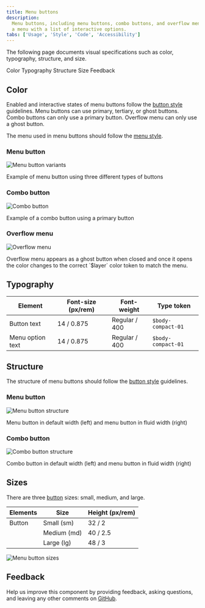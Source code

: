 ```yaml
---
title: Menu buttons
description:
  Menu buttons, including menu buttons, combo buttons, and overflow menus, open
  a menu with a list of interactive options.
tabs: ['Usage', 'Style', 'Code', 'Accessibility']
---
```


<PageDescription>

The following page documents visual specifications such as color, typography,
structure, and size.

</PageDescription>

<AnchorLinks>

<AnchorLink>Color</AnchorLink> <AnchorLink>Typography</AnchorLink>
<AnchorLink>Structure</AnchorLink> <AnchorLink>Size</AnchorLink>
<AnchorLink>Feedback</AnchorLink>

</AnchorLinks>

## Color

Enabled and interactive states of menu buttons follow the
[button style](https://carbondesignsystem.com/components/button/style)
guidelines. Menu buttons can use primary, tertiary, or ghost buttons. Combo
buttons can only use a primary button. Overflow menu can only use a ghost
button.

The menu used in menu buttons should follow the
[menu style](/components/menu/style).

### Menu button

<Row>
<Column colLg={8}>

![Menu button variants](images/style-menu-buttons.png)

</Column>
</Row>

<Caption>Example of menu button using three different types of buttons</Caption>

### Combo button

<Row>
<Column colLg={8}>

![Combo button](images/style-combo-button.png)

</Column>
</Row>

<Caption>Example of a combo button using a primary button</Caption>

### Overflow menu

<Row>
<Column colLg={8}>

![Overflow menu](images/style-overflow-menu.png)

</Column>
</Row>

<Caption>
  Overflow menu appears as a ghost button when closed and once it opens the
  color changes to the correct `$layer` color token to match the menu.
</Caption>

## Typography

| Element          | Font-size (px/rem) | Font-weight   | Type token         |
| ---------------- | ------------------ | ------------- | ------------------ |
| Button text      | 14 / 0.875         | Regular / 400 | `$body-compact-01` |
| Menu option text | 14 / 0.875         | Regular / 400 | `$body-compact-01` |

## Structure

The structure of menu buttons should follow the
[button style](https://carbondesignsystem.com/components/button/style)
guidelines.

### Menu button

<div className="image--fixed">

![Menu button structure](images/style-structure-menu-button.png)

</div>

<Caption>
  Menu button in default width (left) and menu button in fluid width (right)
</Caption>

### Combo button

<div className="image--fixed">

![Combo button structure](images/style-structure-combo-button.png)

</div>

<Caption>
  Combo button in default width (left) and menu button in fluid width (right)
</Caption>

## Sizes

There are three
[button](https://carbondesignsystem.com/components/button/style/#sizes) sizes:
small, medium, and large.

| Elements | Size        | Height (px/rem) |
| -------- | ----------- | --------------- |
| Button   | Small (sm)  | 32 / 2          |
|          | Medium (md) | 40 / 2.5        |
|          | Large (lg)  | 48 / 3          |

<div className="image--fixed">

![Menu button sizes](images/style-menu-sizes.png)

</div>

## Feedback

Help us improve this component by providing feedback, asking questions, and
leaving any other comments on
[GitHub](https://github.com/carbon-design-system/carbon-website/issues/new?assignees=&labels=feedback&template=feedback.md).
